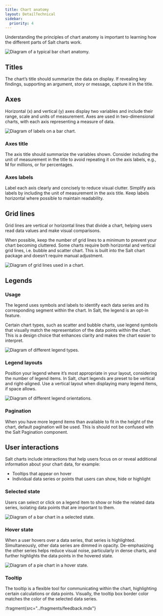 ```yaml
---
title: Chart anatomy
layout: DetailTechnical
sidebar:
  priority: 4
---
```


Understanding the principles of chart anatomy is important to learning how the different parts of Salt charts work.

<Image
  src="/img/foundations/dataviz-anatomy.png"
  srcDark="/img/foundations/dataviz-anatomy-dark.png"
  alt="Diagram of a typical bar chart anatomy."
/>

## Titles

The chart’s title should summarize the data on display. If revealing key findings, supporting an argument, story or message, capture it in the title.

## Axes

Horizontal (x) and vertical (y) axes display two variables and include their range, scale and units of measurement. Axes are used in two-dimensional charts, with each axis representing a measure of data.

<Image
  src="/img/foundations/dataviz-labels.png"
  srcDark="/img/foundations/dataviz-labels-dark.png"
  alt="Diagram of labels on a bar chart."
/>

### Axes title

The axis title should summarize the variables shown. Consider including the unit of measurement in the title to avoid repeating it on the axis labels, e.g., M for millions, or for percentages.

### Axes labels

Label each axis clearly and concisely to reduce visual clutter. Simplify axis labels by including the unit of measurement in the axis title. Keep labels horizontal where possible to maintain readability.

## Grid lines

Grid lines are vertical or horizontal lines that divide a chart, helping users read data values and make visual comparisons.

When possible, keep the number of grid lines to a minimum to prevent your chart becoming cluttered. Some charts require both horizontal and vertical grid lines, i.e. bubble and scatter chart. This is built into the Salt chart package and doesn’t require manual adjustment.

<Image
  src="/img/foundations/dataviz-grid.png"
  srcDark="/img/foundations/dataviz-grid-dark.png"
  alt="Diagram of grid lines used in a chart."
/>

## Legends

### Usage

The legend uses symbols and labels to identify each data series and its corresponding segment within the chart. In Salt, the legend is an opt-in feature.

Certain chart types, such as scatter and bubble charts, use legend symbols that visually match the representation of the data points within the chart. This is a design choice that enhances clarity and makes the chart easier to interpret.

<Image
  src="/img/foundations/dataviz-legend.png"
  srcDark="/img/foundations/dataviz-legend-dark.png"
  alt="Diagram of different legend types."
/>

### Legend layouts

Position your legend where it’s most appropriate in your layout, considering the number of legend items. In Salt, chart legends are preset to be vertical and right-aligned. Use a vertical layout when displaying many legend items, if space allows.

<Image
  src="/img/foundations/dataviz-legend-layouts.png"
  srcDark="/img/foundations/dataviz-legend-layouts-dark.png"
  alt="Diagram of different legend orientations."
/>

### Pagination

When you have more legend items than available to fit in the height of the chart, default pagination will be used. This is should not be confused with the Salt Pagination component.

## User interactions

Salt charts include interactions that help users focus on or reveal additional information about your chart data, for example:

- Tooltips that appear on hover
- Individual data series or points that users can show, hide or highlight

### Selected state

Users can select or click on a legend item to show or hide the related data series, isolating data points that are important to them.

<Image
  src="/img/foundations/dataviz-selected.png"
  srcDark="/img/foundations/dataviz-selected-dark.png"
  alt="Diagram of a bar chart in a selected state."
/>

### Hover state

When a user hovers over a data series, that series is highlighted. Simultaneously, other data series are dimmed in opacity. De-emphasizing the other series helps reduce visual noise, particularly in dense charts, and further highlights the data points in the hovered state.

<Image
  src="/img/foundations/dataviz-hover.png"
  srcDark="/img/foundations/dataviz-hover-dark.png"
  alt="Diagram of a pie chart in a hover state."
/>

### Tooltip

The tooltip is a flexible tool for communicating within the chart, highlighting certain calculations or data points. Visually, the tooltip box border color matches the color of the selected data series.

:fragment{src="../fragments/feedback.mdx"}
